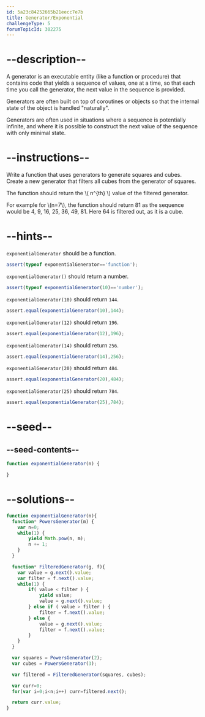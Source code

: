 ```yaml
---
id: 5a23c84252665b21eecc7e7b
title: Generator/Exponential
challengeType: 5
forumTopicId: 302275
---
```


# --description--

A generator is an executable entity (like a function or procedure) that contains code that yields a sequence of values, one at a time, so that each time you call the generator, the next value in the sequence is provided.

Generators are often built on top of coroutines or objects so that the internal state of the object is handled "naturally".

Generators are often used in situations where a sequence is potentially infinite, and where it is possible to construct the next value of the sequence with only minimal state.

# --instructions--

Write a function that uses generators to generate squares and cubes. Create a new generator that filters all cubes from the generator of squares.

The function should return the \\( n^{th} \\) value of the filtered generator.

For example for \\(n=7\\), the function should return 81 as the sequence would be 4, 9, 16, 25, 36, 49, 81. Here 64 is filtered out, as it is a cube.

# --hints--

`exponentialGenerator` should be a function.

```js
assert(typeof exponentialGenerator=='function');
```

`exponentialGenerator()` should return a number.

```js
assert(typeof exponentialGenerator(10)=='number');
```

`exponentialGenerator(10)` should return `144`.

```js
assert.equal(exponentialGenerator(10),144);
```

`exponentialGenerator(12)` should return `196`.

```js
assert.equal(exponentialGenerator(12),196);
```

`exponentialGenerator(14)` should return `256`.

```js
assert.equal(exponentialGenerator(14),256);
```

`exponentialGenerator(20)` should return `484`.

```js
assert.equal(exponentialGenerator(20),484);
```

`exponentialGenerator(25)` should return `784`.

```js
assert.equal(exponentialGenerator(25),784);
```

# --seed--

## --seed-contents--

```js
function exponentialGenerator(n) {

}
```

# --solutions--

```js
function exponentialGenerator(n){
  function* PowersGenerator(m) {
    var n=0;
    while(1) {
        yield Math.pow(n, m);
        n += 1;
    }
  }

  function* FilteredGenerator(g, f){
    var value = g.next().value;
    var filter = f.next().value;
    while(1) {
        if( value < filter ) {
            yield value;
            value = g.next().value;
        } else if ( value > filter ) {
            filter = f.next().value;
        } else {
            value = g.next().value;
            filter = f.next().value;
        }
    }
  }

  var squares = PowersGenerator(2);
  var cubes = PowersGenerator(3);

  var filtered = FilteredGenerator(squares, cubes);

  var curr=0;
  for(var i=0;i<n;i++) curr=filtered.next();

  return curr.value;
}
```
